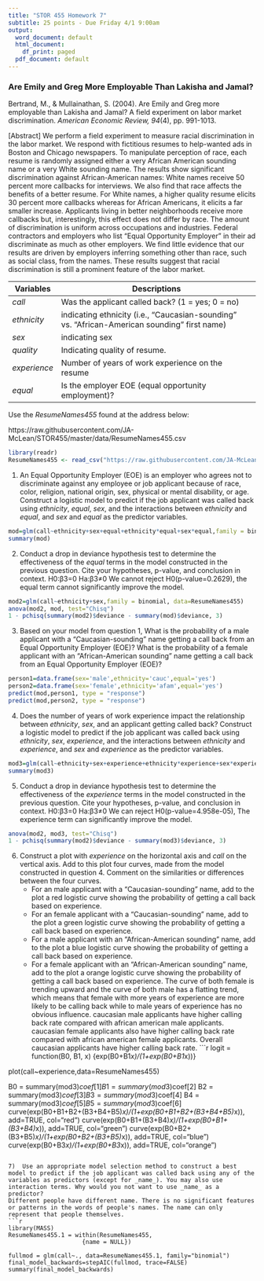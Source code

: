 ```yaml
---
title: "STOR 455 Homework 7"
subtitle: 25 points - Due Friday 4/1 9:00am
output:
  word_document: default
  html_document:
    df_print: paged
  pdf_document: default
---
```


### Are Emily and Greg More Employable Than Lakisha and Jamal? ###

Bertrand, M., & Mullainathan, S. (2004). Are Emily and Greg more employable than Lakisha and Jamal? A field experiment on labor market discrimination. _American Economic Review, 94_(4), pp. 991-1013.

\[Abstract\]
We perform a field experiment to measure racial discrimination in the labor market. We respond with fictitious resumes to help-wanted ads in Boston and Chicago newspapers. To manipulate perception of race, each resume is randomly assigned either a very African American sounding name or a very White sounding name. The results show significant discrimination against African-American names: White names receive 50 percent more callbacks for interviews. We also find that race affects the benefits of a better resume. For White names, a higher quality resume elicits 30 percent more callbacks whereas for African Americans, it elicits a far smaller increase. Applicants living in better neighborhoods receive more callbacks but, interestingly, this effect does not differ by race. The amount of discrimination is uniform across occupations and industries. Federal contractors and employers who list “Equal Opportunity Employer” in their ad discriminate as much as other employers. We find little evidence that our results are driven by employers inferring something other than race, such as social class, from the names. These results suggest that racial discrimination is still a prominent feature of the labor market.    


Variables     | Descriptions
-----------   | -----------------------------------------------------
_call_        | Was the applicant called back? (1 = yes; 0 = no)
_ethnicity_   | indicating ethnicity (i.e., "Caucasian-sounding" vs. "African-American sounding" first name)
_sex_         | indicating sex
_quality_     | Indicating quality of resume.
_experience_  | Number of years of work experience on the resume
_equal_       | Is the employer EOE (equal opportunity employment)?


Use the _ResumeNames455_ found at the address below:

https://raw.githubusercontent.com/JA-McLean/STOR455/master/data/ResumeNames455.csv
```r
library(readr)
ResumeNames455 <- read_csv("https://raw.githubusercontent.com/JA-McLean/STOR455/master/data/ResumeNames455.csv") 
```

1) An Equal Opportunity Employer (EOE) is an employer who agrees not to discriminate against any employee or job applicant because of race, color, religion, national origin, sex, physical or mental disability, or age. Construct a logistic model to predict if the job applicant was called back using _ethnicity_, _equal_, _sex_, and the interactions between _ethnicity_ and _equal_, and _sex_ and _equal_ as the predictor variables. 
```r
mod=glm(call~ethnicity+sex+equal+ethnicity*equal+sex*equal,family = binomial, data=ResumeNames455)
summary(mod)
```

2)  Conduct a drop in deviance hypothesis test to determine the effectiveness of the _equal_ terms in the model constructed in the previous question. Cite your hypotheses, p-value, and conclusion in context.
H0:β3=0 Ha:β3≠0
We cannot reject H0(p-value=0.2629), the equal term cannot significantly improve the model.
```r
mod2=glm(call~ethnicity+sex,family = binomial, data=ResumeNames455)
anova(mod2, mod, test="Chisq")
1 - pchisq(summary(mod2)$deviance - summary(mod)$deviance, 3)
```

3)  Based on your model from question 1, What is the probability of a male applicant with a "Caucasian-sounding" name getting a call back from an Equal Opportunity Employer (EOE)? What is the probability of a female applicant with an "African-American sounding" name getting a call back from an Equal Opportunity Employer (EOE)?
```r
person1=data.frame(sex='male',ethnicity='cauc',equal='yes')
person2=data.frame(sex='female',ethnicity='afam',equal='yes')
predict(mod,person1, type = "response")
predict(mod,person2, type = "response")
```

4) Does the number of years of work experience impact the relationship between _ethnicity_, _sex_, and an applicant getting called back? Construct a logistic model to predict if the job applicant was called back using _ethnicity_, _sex_, _experience_, and the interactions between _ethnicity_ and _experience_, and _sex_ and _experience_ as the predictor variables. 
```r
mod3=glm(call~ethnicity+sex+experience+ethnicity*experience+sex*experience,family = binomial, data=ResumeNames455)
summary(mod3)
```

5)  Conduct a drop in deviance hypothesis test to determine the effectiveness of the _experience_ terms in the model constructed in the previous question. Cite your hypotheses, p-value, and conclusion in context.
H0:β3=0 Ha:β3≠0
We can reject H0(p-value=4.958e-05), The experience term can significantly improve the model.
```r
anova(mod2, mod3, test="Chisq")
1 - pchisq(summary(mod2)$deviance - summary(mod3)$deviance, 3)
```

6)  Construct a plot with _experience_ on the horizontal axis and _call_ on the vertical axis. Add to this plot four curves, made from the model constructed in question 4. Comment on the similarities or differences between the four curves.
    *   For an male applicant with a "Caucasian-sounding" name, add to the plot a red logistic curve showing the probability of getting a call back based on experience. 
    *   For an female applicant with a "Caucasian-sounding" name, add to the plot a green logistic curve showing the probability of getting a call back based on experience.
    *   For a male applicant with an "African-American sounding" name, add to the plot a blue logistic curve showing the probability of getting a call back based on experience.
    *   For a female applicant with an "African-American sounding" name, add to the plot a orange logistic curve showing the probability of getting a call back based on experience. 
The curve of both female is trending upward and the curve of both male has a flatting trend, which means that female with more years of experience are more likely to be calling back while to male years of experience has no obvious influence.
caucasian male applicants have higher calling back rate compared with african american male applicants.
caucasian female applicants also have higher calling back rate compared with african american female applicants.
Overall caucasian applicants have higher calling back rate.
```r
logit = function(B0, B1, x)
  {exp(B0+B1*x)/(1+exp(B0+B1*x))}

plot(call~experience,data=ResumeNames455)

B0 = summary(mod3)$coef[1]
B1 = summary(mod3)$coef[2]
B2 = summary(mod3)$coef[3]
B3 = summary(mod3)$coef[4]
B4 = summary(mod3)$coef[5]
B5 = summary(mod3)$coef[6]
curve(exp(B0+B1+B2+(B3+B4+B5)*x)/(1+exp(B0+B1+B2+(B3+B4+B5)*x)),
                                  add=TRUE, col="red")
curve(exp(B0+B1+(B3+B4)*x)/(1+exp(B0+B1+(B3+B4)*x)),
                                  add=TRUE, col="green")
curve(exp(B0+B2+(B3+B5)*x)/(1+exp(B0+B2+(B3+B5)*x)),
                                  add=TRUE, col="blue")
curve(exp(B0+B3*x)/(1+exp(B0+B3*x)),
                                  add=TRUE, col="orange")
```

7)  Use an appropriate model selection method to construct a best model to predict if the job applicant was called back using any of the variables as predictors (except for _name_). You may also use interaction terms. Why would you not want to use _name_ as a predictor?
Different people have different name. There is no significant features or patterns in the words of people's names. The name can only represent that people themselves.
```r
library(MASS)
ResumeNames455.1 = within(ResumeNames455, 
                     {name = NULL})

fullmod = glm(call~., data=ResumeNames455.1, family="binomial")
final_model_backwards=stepAIC(fullmod, trace=FALSE) 
summary(final_model_backwards)
```
